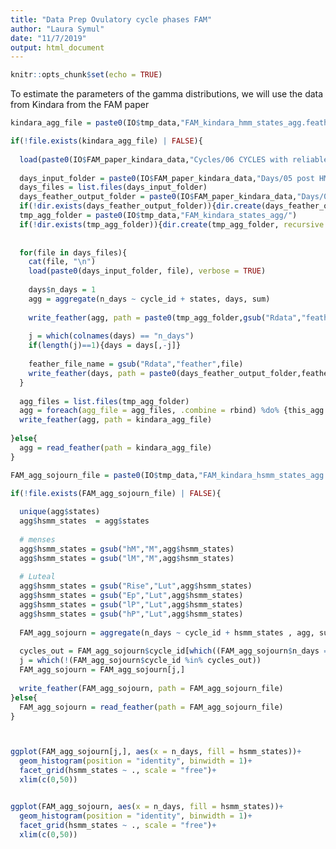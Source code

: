 ```yaml
---
title: "Data Prep Ovulatory cycle phases FAM"
author: "Laura Symul"
date: "11/7/2019"
output: html_document
---
```


```r
knitr::opts_chunk$set(echo = TRUE)
```





To estimate the parameters of the gamma distributions, we will use the data from Kindara from the FAM paper


```r

kindara_agg_file = paste0(IO$tmp_data,"FAM_kindara_hmm_states_agg.feather")

if(!file.exists(kindara_agg_file) | FALSE){
  
  load(paste0(IO$FAM_paper_kindara_data,"Cycles/06 CYCLES with reliable ovulation estimation.Rdata"), verbose = TRUE)
  
  days_input_folder = paste0(IO$FAM_paper_kindara_data,"Days/05 post HMM/")
  days_files = list.files(days_input_folder)
  days_feather_output_folder = paste0(IO$FAM_paper_kindara_data,"Days/05 post HMM feather/")
  if(!dir.exists(days_feather_output_folder)){dir.create(days_feather_output_folder, recursive = TRUE)}
  tmp_agg_folder = paste0(IO$tmp_data,"FAM_kindara_states_agg/")
  if(!dir.exists(tmp_agg_folder)){dir.create(tmp_agg_folder, recursive = TRUE)}
  
  
  for(file in days_files){
    cat(file, "\n")
    load(paste0(days_input_folder, file), verbose = TRUE)
    
    days$n_days = 1
    agg = aggregate(n_days ~ cycle_id + states, days, sum)
    
    write_feather(agg, path = paste0(tmp_agg_folder,gsub("Rdata","feather",paste0("agg_",file))))
    
    j = which(colnames(days) == "n_days")
    if(length(j)==1){days = days[,-j]}
    
    feather_file_name = gsub("Rdata","feather",file)
    write_feather(days, path = paste0(days_feather_output_folder,feather_file_name))
  }
  
  agg_files = list.files(tmp_agg_folder)
  agg = foreach(agg_file = agg_files, .combine = rbind) %do% {this_agg = read_feather(path = paste0(tmp_agg_folder,agg_file));return(this_agg)}
  write_feather(agg, path = kindara_agg_file)
  
}else{
  agg = read_feather(path = kindara_agg_file)
}


```


```r

FAM_agg_sojourn_file = paste0(IO$tmp_data,"FAM_kindara_hsmm_states_agg.feather")

if(!file.exists(FAM_agg_sojourn_file) | FALSE){
  
  unique(agg$states)
  agg$hsmm_states  = agg$states
  
  # menses
  agg$hsmm_states = gsub("hM","M",agg$hsmm_states)
  agg$hsmm_states = gsub("lM","M",agg$hsmm_states)
  
  # Luteal
  agg$hsmm_states = gsub("Rise","Lut",agg$hsmm_states)
  agg$hsmm_states = gsub("Ep","Lut",agg$hsmm_states)
  agg$hsmm_states = gsub("lP","Lut",agg$hsmm_states)
  agg$hsmm_states = gsub("hP","Lut",agg$hsmm_states)
  
  FAM_agg_sojourn = aggregate(n_days ~ cycle_id + hsmm_states , agg, sum)
  
  cycles_out = FAM_agg_sojourn$cycle_id[which((FAM_agg_sojourn$n_days == 2)&(FAM_agg_sojourn$hsmm_states == "Lut"))]
  j = which(!(FAM_agg_sojourn$cycle_id %in% cycles_out))
  FAM_agg_sojourn = FAM_agg_sojourn[j,]
  
  write_feather(FAM_agg_sojourn, path = FAM_agg_sojourn_file)
}else{
  FAM_agg_sojourn = read_feather(path = FAM_agg_sojourn_file)
}



ggplot(FAM_agg_sojourn[j,], aes(x = n_days, fill = hsmm_states))+
  geom_histogram(position = "identity", binwidth = 1)+
  facet_grid(hsmm_states ~ ., scale = "free")+
  xlim(c(0,50))


ggplot(FAM_agg_sojourn, aes(x = n_days, fill = hsmm_states))+
  geom_histogram(position = "identity", binwidth = 1)+
  facet_grid(hsmm_states ~ ., scale = "free")+
  xlim(c(0,50))

```

